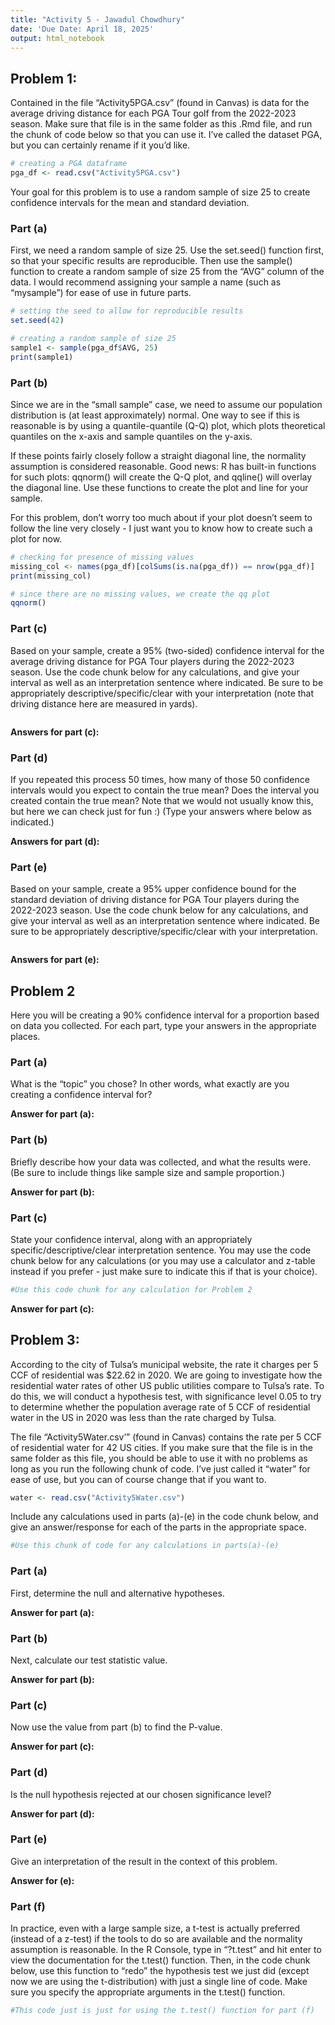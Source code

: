 ```yaml
---
title: "Activity 5 - Jawadul Chowdhury"
date: 'Due Date: April 18, 2025'
output: html_notebook
---
```


## Problem 1:
Contained in the file "Activity5PGA.csv" (found in Canvas) is data for the average driving distance for each PGA 
Tour golf from the 2022-2023 season. Make sure that file is in the same folder as this .Rmd file, and run the chunk 
of code below so that you can use it. I've called the dataset PGA, but you can certainly rename if it you'd like.

```r
# creating a PGA dataframe
pga_df <- read.csv("Activity5PGA.csv")
```

Your goal for this problem is to use a random sample of size 25 to create confidence intervals for the mean and 
standard deviation.

### Part (a)
First, we need a random sample of size 25. Use the set.seed() function first, so that your specific results are 
reproducible. Then use the sample() function to create a random sample of size 25 from the "AVG" column of the data. 
I would recommend assigning your sample a name (such as "mysample") for ease of use in future parts.

```r
# setting the seed to allow for reproducible results
set.seed(42)

# creating a random sample of size 25
sample1 <- sample(pga_df$AVG, 25)
print(sample1)

```


### Part (b)
Since we are in the "small sample" case, we need to assume our population distribution is (at least approximately) 
normal. One way to see if this is reasonable is by using a quantile-quantile (Q-Q) plot, which plots theoretical 
quantiles on the x-axis and sample quantiles on the y-axis. 

If these points fairly closely follow a straight diagonal line, the normality assumption is considered reasonable. 
Good news: R has built-in functions for such plots: qqnorm() will create the Q-Q plot, and qqline() will overlay the 
diagonal line. Use these functions to create the plot and line for your sample. 

For this problem, don't worry too much about if your plot doesn't seem to follow the line very  closely - I just want 
you to know how to create such a plot for now.

```r

# checking for presence of missing values
missing_col <- names(pga_df)[colSums(is.na(pga_df)) == nrow(pga_df)]
print(missing_col)

# since there are no missing values, we create the qq plot
qqnorm()


```


### Part (c)
Based on your sample, create a 95% (two-sided) confidence interval for the average driving distance for PGA Tour players during the 2022-2023 season. Use the code chunk below for any calculations, and give your interval as well as an interpretation sentence where indicated. Be sure to be appropriately descriptive/specific/clear with your interpretation (note that driving distance here are measured in yards).

```r

```

**Answers for part (c): **

### Part (d)
If you repeated this process 50 times, how many of those 50 confidence intervals would you expect to contain the true mean? Does the interval you created contain the true mean? Note that we would not usually know this, but here we can check just for fun :) 
(Type your answers where below as indicated.)

**Answers for part (d):**

### Part (e)
Based on your sample, create a 95% upper confidence bound for the standard deviation of driving distance for PGA Tour players during the 2022-2023 season. Use the code chunk below for any calculations, and give your interval as well as an interpretation sentence where indicated. Be sure to be appropriately descriptive/specific/clear with your interpretation.

```r

```

**Answers for part (e): **


## Problem 2
Here you will be creating a 90% confidence interval for a proportion based on data you collected. For each part, type your answers in the appropriate places.

### Part (a)
What is the "topic" you chose? In other words, what exactly are you creating a confidence interval for?

**Answer for part (a):**

### Part (b)
Briefly describe how your data was collected, and what the results were. (Be sure to include things like sample size and sample proportion.)

**Answer for part (b):**

### Part (c)
State your confidence interval, along with an appropriately specific/descriptive/clear interpretation sentence. You may use the code chunk below for any calculations (or you may use a calculator and z-table instead if you prefer - just make sure to indicate this if that is your choice).

```r
#Use this code chunk for any calculation for Problem 2
```

**Answer for part (c):**


## Problem 3:

According to the city of Tulsa's municipal website, the rate it charges per 5 CCF of residential was $22.62 in 2020. We are going to investigate how the residential water rates of other US public utilities compare to Tulsa's rate. To do this, we will conduct a hypothesis test, with significance level 0.05 to try to determine whether the population average rate of 5 CCF of residential water in the US in 2020 was less than the rate charged by Tulsa.

The file “Activity5Water.csv'” (found in Canvas) contains the rate per 5 CCF of residential water for 42 US cities. If you make sure that the file is in the same folder as this file, you should be able to use it with no problems as long as you run the following chunk of code. I've just called it "water" for ease of use, but you can of course change that if you want to.

```r
water <- read.csv("Activity5Water.csv")
```

Include any calculations used in parts (a)-(e) in the code chunk below, and give an answer/response for each of the parts in the appropriate space.

```r
#Use this chunk of code for any calculations in parts(a)-(e)

```

### Part (a) 
First, determine the null and alternative hypotheses.

**Answer for part (a):**

### Part (b)
Next, calculate our test statistic value.

**Answer for part (b):**

### Part (c)
Now use the value from part (b) to find the P-value.

**Answer for part (c):**

### Part (d) 
Is the null hypothesis rejected at our chosen significance level?

**Answer for part (d):**

### Part (e)
Give an interpretation of the result in the context of this problem.

**Answer for (e):**

### Part (f) 
In practice, even with a large sample size, a t-test is actually preferred (instead of a z-test) if the tools to do so are available and the normality assumption is reasonable. In the R Console, type in "?t.test" and hit enter to view the documentation for the t.test() function. Then, in the code chunk below, use this function to "redo" the hypothesis test we just did (except now we are using the t-distribution) with just a single line of code. Make sure you specify the appropriate arguments in the t.test() function.

```r
#This code just is just for using the t.test() function for part (f)

```
